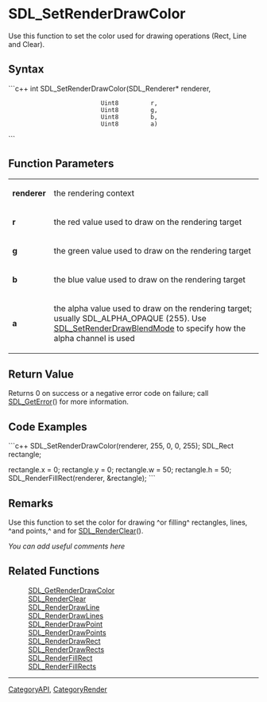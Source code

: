 <!-- pragma section-numbers off -->
<!-- pragma camelcase off -->

= SDL_SetRenderDrawColor =
Use this function to set the color used for drawing operations (Rect, Line and Clear).


== Syntax ==
```c++
int SDL_SetRenderDrawColor(SDL_Renderer* renderer,
                           Uint8         r,
                           Uint8         g,
                           Uint8         b,
                           Uint8         a)
```

== Function Parameters ==
{|
|'''renderer'''
|the rendering context
|-
|'''r'''
|the red value used to draw on the rendering target
|-
|'''g'''
|the green value used to draw on the rendering target
|-
|'''b'''
|the blue value used to draw on the rendering target
|-
|'''a'''
|the alpha value used to draw on the rendering target; usually SDL_ALPHA_OPAQUE (255). Use [[SDL_SetRenderDrawBlendMode]] to specify how the alpha channel is used
|}

== Return Value ==
Returns 0 on success or a negative error code on failure; call [[SDL_GetError]]() for more information.

== Code Examples ==
```c++
SDL_SetRenderDrawColor(renderer, 255, 0, 0, 255);
SDL_Rect rectangle;

rectangle.x = 0;
rectangle.y = 0;
rectangle.w = 50;
rectangle.h = 50;
SDL_RenderFillRect(renderer, &rectangle);
```

== Remarks ==
Use this function to set the color for drawing ^or filling^ rectangles, lines, ^and points,^ and for [[SDL_RenderClear]]().

''You can add useful comments here''

== Related Functions ==
:[[SDL_GetRenderDrawColor]]
:[[SDL_RenderClear]]
:[[SDL_RenderDrawLine]]
:[[SDL_RenderDrawLines]]
:[[SDL_RenderDrawPoint]]
:[[SDL_RenderDrawPoints]]
:[[SDL_RenderDrawRect]]
:[[SDL_RenderDrawRects]]
:[[SDL_RenderFillRect]]
:[[SDL_RenderFillRects]]

----
[[CategoryAPI]], [[CategoryRender]]
